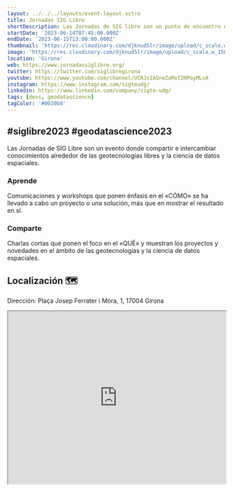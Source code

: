 ```yaml
---
layout: ../../../layouts/event-layout.astro
title: Jornadas SIG Libre
shortDescription: Las Jornadas de SIG libre son un punto de encuentro entre las personas que comparten interés en el software SIG libre y los datos abiertos.
startDate: '2023-06-14T07:45:00.000Z'
endDate: '2023-06-15T13:00:00.000Z'
thumbnail: 'https://res.cloudinary.com/djknud5lr/image/upload/c_scale,w_1500/v1686286747/jornadas_sig_libre_2023_xcha6i.webp'
image: 'https://res.cloudinary.com/djknud5lr/image/upload/c_scale,w_1500/v1686286747/jornadas_sig_libre_2023_xcha6i.webp'
location: 'Girona'
web: https://www.jornadassiglibre.org/
twitter: https://twitter.com/siglibregirona
youtube: https://www.youtube.com/channel/UCRJxIASneZaMxT2HPoyMLsA
instagram: https://www.instagram.com/sigteudg/
linkedin: https://www.linkedin.com/company/sigte-udg/
tags: [devs, geodatascience]
tagColor: '#0030b8'
---
```


## #siglibre2023 #geodatascience2023

Las Jornadas de SIG Libre son un evento donde compartir e intercambiar conocimientos alrededor de las geotecnologías libres y la ciencia de datos espaciales.

### Aprende

Comunicaciones y workshops que ponen énfasis en el «CÓMO» se ha llevado a cabo un proyecto o una solución, más que en mostrar el resultado en sí.

### Comparte

Charlas cortas que ponen el foco en el «QUÉ» y muestran los proyectos y novedades en el ámbito de las geotecnologías y la ciencia de datos espaciales.

## Localización 🗺

Dirección: Plaça Josep Ferrater i Móra, 1, 17004 Girona

<iframe
  style="width: 100%; height: 400px;"
  height="400"
  allowfullscreen=""
  loading="lazy"
  referrerpolicy="no-referrer-when-downgrade"
  src="https://www.google.com/maps/embed?pb=!1m18!1m12!1m3!1d2965.7159255508445!2d2.825496776559787!3d41.98490855871921!2m3!1f0!2f0!3f0!3m2!1i1024!2i768!4f13.1!3m3!1m2!1s0x12bae6e807eb2b1f%3A0xe8702fc546414ffd!2sFacultat%20de%20Lletres%20-%20Universitat%20de%20Girona!5e0!3m2!1ses!2ses!4v1686287833845!5m2!1ses!2ses"
  aria-label="Plaça Josep Ferrater i Móra, 1, 17004 Girona"
></iframe>

